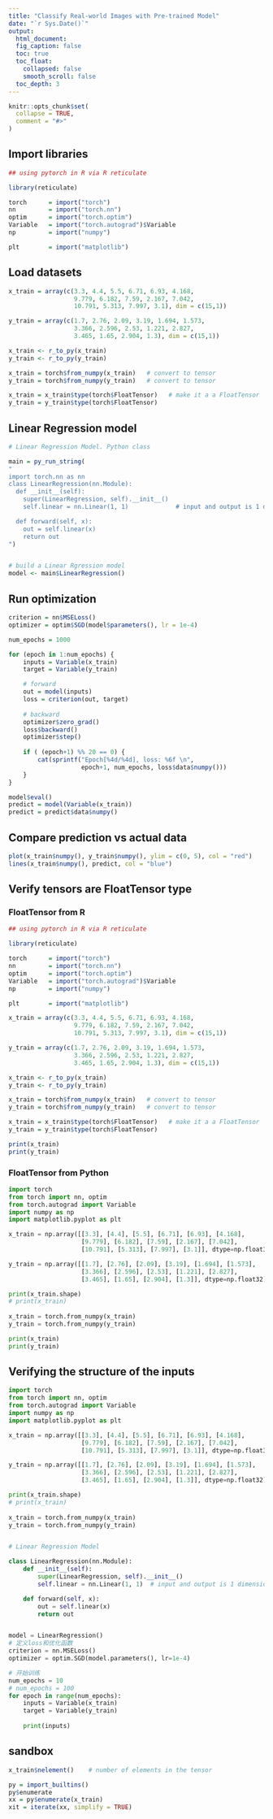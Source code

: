 ```yaml
---
title: "Classify Real-world Images with Pre-trained Model"
date: "`r Sys.Date()`"
output:
  html_document:
  fig_caption: false
  toc: true
  toc_float:
    collapsed: false
    smooth_scroll: false
  toc_depth: 3
---
```


```r
knitr::opts_chunk$set(
  collapse = TRUE,
  comment = "#>"
)
```

## Import libraries

```r
## using pytorch in R via R reticulate

library(reticulate)

torch      = import("torch")
nn         = import("torch.nn") 
optim      = import("torch.optim") 
Variable   = import("torch.autograd")$Variable
np         = import("numpy")

plt        = import("matplotlib")
```


## Load datasets

```r
x_train = array(c(3.3, 4.4, 5.5, 6.71, 6.93, 4.168, 
                  9.779, 6.182, 7.59, 2.167, 7.042,
                  10.791, 5.313, 7.997, 3.1), dim = c(15,1))

y_train = array(c(1.7, 2.76, 2.09, 3.19, 1.694, 1.573,
                  3.366, 2.596, 2.53, 1.221, 2.827,
                  3.465, 1.65, 2.904, 1.3), dim = c(15,1))

x_train <- r_to_py(x_train)
y_train <- r_to_py(y_train)

x_train = torch$from_numpy(x_train)   # convert to tensor
y_train = torch$from_numpy(y_train)   # convert to tensor

x_train = x_train$type(torch$FloatTensor)   # make it a a FloatTensor
y_train = y_train$type(torch$FloatTensor)
```


## Linear Regression model
```r
# Linear Regression Model. Python class

main = py_run_string(
"
import torch.nn as nn
class LinearRegression(nn.Module):
  def __init__(self):
    super(LinearRegression, self).__init__()
    self.linear = nn.Linear(1, 1)             # input and output is 1 dimension

  def forward(self, x):
    out = self.linear(x)
    return out
")


# build a Linear Rgression model
model <- main$LinearRegression()
```


## Run optimization

```r
criterion = nn$MSELoss()
optimizer = optim$SGD(model$parameters(), lr = 1e-4)

num_epochs = 1000

for (epoch in 1:num_epochs) {
    inputs = Variable(x_train)
    target = Variable(y_train)

    # forward
    out = model(inputs)
    loss = criterion(out, target)
    
    # backward
    optimizer$zero_grad()
    loss$backward()
    optimizer$step()
    
    if ( (epoch+1) %% 20 == 0) {
        cat(sprintf("Epoch[%4d/%4d], loss: %6f \n", 
                    epoch+1, num_epochs, loss$data$numpy()))
    }
}

model$eval()
predict = model(Variable(x_train))
predict = predict$data$numpy()
```


## Compare prediction vs actual data

```r

plot(x_train$numpy(), y_train$numpy(), ylim = c(0, 5), col = "red")
lines(x_train$numpy(), predict, col = "blue")
```

## Verify tensors are FloatTensor type

### FloatTensor from R

```r
## using pytorch in R via R reticulate

library(reticulate)

torch      = import("torch")
nn         = import("torch.nn") 
optim      = import("torch.optim") 
Variable   = import("torch.autograd")$Variable
np         = import("numpy")

plt        = import("matplotlib")

x_train = array(c(3.3, 4.4, 5.5, 6.71, 6.93, 4.168, 
                  9.779, 6.182, 7.59, 2.167, 7.042,
                  10.791, 5.313, 7.997, 3.1), dim = c(15,1))

y_train = array(c(1.7, 2.76, 2.09, 3.19, 1.694, 1.573,
                  3.366, 2.596, 2.53, 1.221, 2.827,
                  3.465, 1.65, 2.904, 1.3), dim = c(15,1))

x_train <- r_to_py(x_train)
y_train <- r_to_py(y_train)

x_train = torch$from_numpy(x_train)   # convert to tensor
y_train = torch$from_numpy(y_train)   # convert to tensor

x_train = x_train$type(torch$FloatTensor)   # make it a a FloatTensor
y_train = y_train$type(torch$FloatTensor)

print(x_train)
print(y_train)
```

### FloatTensor from Python

```python
import torch
from torch import nn, optim
from torch.autograd import Variable
import numpy as np
import matplotlib.pyplot as plt

x_train = np.array([[3.3], [4.4], [5.5], [6.71], [6.93], [4.168],
                    [9.779], [6.182], [7.59], [2.167], [7.042],
                    [10.791], [5.313], [7.997], [3.1]], dtype=np.float32)

y_train = np.array([[1.7], [2.76], [2.09], [3.19], [1.694], [1.573],
                    [3.366], [2.596], [2.53], [1.221], [2.827],
                    [3.465], [1.65], [2.904], [1.3]], dtype=np.float32)

print(x_train.shape)      
# print(x_train)
                
x_train = torch.from_numpy(x_train)
y_train = torch.from_numpy(y_train)     

print(x_train)
print(y_train)
```

## Verifying the structure of the inputs


```python
import torch
from torch import nn, optim
from torch.autograd import Variable
import numpy as np
import matplotlib.pyplot as plt

x_train = np.array([[3.3], [4.4], [5.5], [6.71], [6.93], [4.168],
                    [9.779], [6.182], [7.59], [2.167], [7.042],
                    [10.791], [5.313], [7.997], [3.1]], dtype=np.float32)

y_train = np.array([[1.7], [2.76], [2.09], [3.19], [1.694], [1.573],
                    [3.366], [2.596], [2.53], [1.221], [2.827],
                    [3.465], [1.65], [2.904], [1.3]], dtype=np.float32)

print(x_train.shape)      
# print(x_train)
                
x_train = torch.from_numpy(x_train)
y_train = torch.from_numpy(y_train)  


# Linear Regression Model

class LinearRegression(nn.Module):
    def __init__(self):
        super(LinearRegression, self).__init__()
        self.linear = nn.Linear(1, 1)  # input and output is 1 dimension

    def forward(self, x):
        out = self.linear(x)
        return out


model = LinearRegression()
# 定义loss和优化函数
criterion = nn.MSELoss()
optimizer = optim.SGD(model.parameters(), lr=1e-4)

# 开始训练
num_epochs = 10
# num_epochs = 100
for epoch in range(num_epochs):
    inputs = Variable(x_train)
    target = Variable(y_train)
    
    print(inputs)    
```                    

## sandbox


```r
x_train$nelement()    # number of elements in the tensor
```


```r
py = import_builtins()
py$enumerate
xx = py$enumerate(x_train)
xit = iterate(xx, simplify = TRUE)


```


